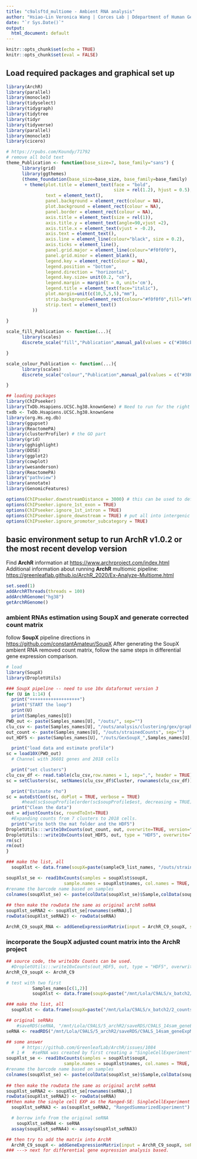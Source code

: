 ```yaml
---
title: "c9alsftd_multiome - Ambient RNA analysis"
author: "Hsiao-Lin Veronica Wang | Corces Lab | Ddepartment of Human Genetics | Emory University School of Medicine"
date: "`r Sys.Date()`"
output:
  html_document: default
---
```


```r
knitr::opts_chunk$set(echo = TRUE)
knitr::opts_chunk$set(eval = FALSE)
```

## Load required packages and graphical set up
```r
library(ArchR)
library(parallel)
library(monocle3)
library(tidyselect)
library(tidygraph)
library(tidytree
library(tidyr
library(tidyverse)
library(parallel)
library(monocle3)
library(cicero)

# https://rpubs.com/Koundy/71792
# remove all bold text
theme_Publication <- function(base_size=7, base_family="sans") {
      library(grid)
      library(ggthemes)
      (theme_foundation(base_size=base_size, base_family=base_family)
       + theme(plot.title = element_text(face = "bold",
                                         size = rel(1.2), hjust = 0.5),
               text = element_text(),
               panel.background = element_rect(colour = NA),
               plot.background = element_rect(colour = NA),
               panel.border = element_rect(colour = NA),
               axis.title = element_text(size = rel(1)),
               axis.title.y = element_text(angle=90,vjust =2),
               axis.title.x = element_text(vjust = -0.2),
               axis.text = element_text(), 
               axis.line = element_line(colour="black", size = 0.2),
               axis.ticks = element_line(),
               panel.grid.major = element_line(colour="#f0f0f0"),
               panel.grid.minor = element_blank(),
               legend.key = element_rect(colour = NA),
               legend.position = "bottom",
               legend.direction = "horizontal",
               legend.key.size= unit(0.2, "cm"),
               legend.margin = margin(t = 0, unit='cm'),
               legend.title = element_text(face="italic"),
               plot.margin=unit(c(10,5,5,5),"mm"),
               strip.background=element_rect(colour="#f0f0f0",fill="#f0f0f0"),
               strip.text = element_text()
          ))
      
}

scale_fill_Publication <- function(...){
      library(scales)
      discrete_scale("fill","Publication",manual_pal(values = c("#386cb0","#fdb462","#7fc97f","#ef3b2c","#662506","#a6cee3","#fb9a99","#984ea3","#ffff33")), ...)

}

scale_colour_Publication <- function(...){
      library(scales)
      discrete_scale("colour","Publication",manual_pal(values = c("#386cb0","#fdb462","#7fc97f","#ef3b2c","#662506","#a6cee3","#fb9a99","#984ea3","#ffff33")), ...)

}

## loading packages
library(ChIPseeker)
library(TxDb.Hsapiens.UCSC.hg38.knownGene) # Need to run for the right genome version. 
txdb <- TxDb.Hsapiens.UCSC.hg38.knownGene
library(org.Hs.eg.db)
library(ggupset)
library(ReactomePA)
library(clusterProfiler) # the GO part
library(grid)
library(gghighlight)
library(DOSE)
library(ggplot2)
library(cowplot)
library(wesanderson)
library(ReactomePA)
library("pathview")
library(annotate)
library(GenomicFeatures)

options(ChIPseeker.downstreamDistance = 3000) # this can be used to defined the options. 
options(ChIPseeker.ignore_1st_exon = TRUE)
options(ChIPseeker.ignore_1st_intron = TRUE)
options(ChIPseeker.ignore_downstream = TRUE) # put all into intergenic regions
options(ChIPseeker.ignore_promoter_subcategory = TRUE)

```

## basic environment setup to run ArchR v1.0.2 or the most recent develop version
Find **ArchR** information at <https://www.archrproject.com/index.html>
Additional information about running **ArchR** multiomic pipeline: 
<https://greenleaflab.github.io/ArchR_2020/Ex-Analyze-Multiome.html>
```r
set.seed(1)
addArchRThreads(threads = 100)
addArchRGenome("hg38")
getArchRGenome()
```

### ambient RNAs estimation using SoupX and generate corrected count matrix
follow **SoupX** pipeline directions in <https://github.com/constantAmateur/SoupX>
After generating the SoupX ambient RNA removed count matrix, follow the same steps in differential gene expression comparison. 
```r
# load 
library(SoupX)
library(DropletUtils)

### SoupX pipeline -- need to use 10x dataformat version 3
for (U in 1:14) {
  print("+++++++++++++++++++")
  print("START the loop")
  print(U)
  print(Samples_names[U])
PWD_out <- paste(Samples_names[U], "/outs/", sep="")
clu_csv <- paste(Samples_names[U], "/outs/analysis/clustering/gex/graphclust/clusters.csv", sep="")
out_count <- paste(Samples_names[U], "/outs/strainedCounts", sep="")
out_HDF5 <- paste(Samples_names[U], "/outs/GexSoupX_",Samples_names[U],".h5",sep="")

  print("load data and estimate profile")  
sc = load10X(PWD_out)
  # Channel with 36601 genes and 2018 cells

  print("set clusters")
clu_csv_df <- read.table(clu_csv,row.names = 1, sep=",", header = TRUE)
sc = setClusters(sc, setNames(clu_csv_df$Cluster, rownames(clu_csv_df)))

  print("Estimate rho")
sc = autoEstCont(sc, doPlot = TRUE, verbose = TRUE)
      #head(sc$soupProfile[order(sc$soupProfile$est, decreasing = TRUE), ], n = 10)
  print("Clean the data")
out = adjustCounts(sc, roundToInt=TRUE)
  #Expanding counts from 7 clusters to 2018 cells.
  print("write both the mat folder and the HDF5")
DropletUtils:::write10xCounts(out_count, out, overwrite=TRUE, version="3")
DropletUtils:::write10xCounts(out_HDF5, out, type = "HDF5", overwrite=TRUE, version="3")
rm(sc)
rm(out)
}

### make the list, all 
  soupXlst <- data.frame(soupX=paste(sampleC9_list_names, "/outs/strainedCounts/", sep=""), names=sampleC9_list_names)

soupXlst_se <- read10xCounts(samples = soupXlst$soupX, 
                      sample.names = soupXlst$names, col.names = TRUE, type = "auto", version = "3", genome = NULL)
#rename the barcode name based on samples
colnames(soupXlst_se) <- paste(colData(soupXlst_se)$Sample,colData(soupXlst_se)$Barcode, sep = "#")
  
## then make the rowData the same as original archR seRNA
soupXlst_seRNA2 <- soupXlst_se[rownames(seRNA),]
rowData(soupXlst_seRNA2) <- rowData(seRNA)

ArchR_C9_soupX_RNA <- addGeneExpressionMatrix(input = ArchR_C9_soupX, seRNA = soupXlst_seRNA2, force = TRUE)
```

### incorporate the SoupX adjusted count matrix into the ArchR project 
```r
## source code, the write10x Counts can be used. 
  #DropletUtils:::write10xCounts(out_HDF5, out, type = "HDF5", overwrite=TRUE)
ArchR_C9_soupX <- ArchR_C9

# test with two first 
          Samples_names[c(1,2)]
          soupXlst <- data.frame(soupX=paste("/mnt/Lola/C9ALS/x_batch2/2_counts/", Samples_names[c(1,2)], "/outs/strainedCounts/", sep=""), names=Samples_names[c(1,2)])

### make the list, all 
  soupXlst <- data.frame(soupX=paste("/mnt/Lola/C9ALS/x_batch2/2_counts/", sampleC9_list_names, "/outs/strainedCounts/", sep=""), names=sampleC9_list_names)

## original seRNAs 
    #saveRDS(seRNA, "/mnt/Lola/C9ALS/5_archR2/saveRDS/C9ALS_14sam_geneExpMat_20220127.rds")
seRNA <- readRDS("/mnt/Lola/C9ALS/5_archR2/saveRDS/C9ALS_14sam_geneExpMat_20220127.rds")

## some answer 
      # https://github.com/GreenleafLab/ArchR/issues/1084
  # 1 #   #seRNA was created by first creating a "SingleCellExperiment" object with DropletUtils read10xCounts function that utilizes the feature matrix, barcodes, and rna features
soupXlst_se <- read10xCounts(samples = soupXlst$soupX, 
                      sample.names = soupXlst$names, col.names = TRUE, type = "auto", version = "3", genome = NULL)
#rename the barcode name based on samples
colnames(soupXlst_se) <- paste(colData(soupXlst_se)$Sample,colData(soupXlst_se)$Barcode, sep = "#")
  
## then make the rowData the same as original archR seRNA
soupXlst_seRNA2 <- soupXlst_se[rownames(seRNA),]
rowData(soupXlst_seRNA2) <- rowData(seRNA)
##then make the single cell EXP as the Ranged-SE: SingleCellExperiment object was then converted to RangedSummarizedExperiment with
  soupXlst_seRNA3 <- as(soupXlst_seRNA2, "RangedSummarizedExperiment")

  # borrow info from the original seRNA
    soupXlst_seRNA4 <- seRNA
  assay(soupXlst_seRNA4) <- assay(soupXlst_seRNA3)

## then try to add the matrix into ArchR    
  ArchR_C9_soupX <- addGeneExpressionMatrix(input = ArchR_C9_soupX, seRNA = soupXlst_seRNA4, force = TRUE)
### ---> next for differential gene expression analysis based.
```

